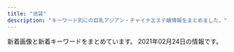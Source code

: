 ```yaml
---
title: "池袋"
description: "キーワード別にの巨乳アジアン・チャイナエステ嬢情報をまとめました。"
---
```


新着画像と新着キーワードをまとめています。
2021年02月24日の情報です。

<DmmAffiliateIns />
<KeywordTable
  shops={
    [
    {
        "url": "http://tsukinokoi.com/",
        "keywords": {
            "\u30bb\u30af\u30b7\u30fc": 1
        },
        "name": "\u6708\u306e\u604b",
        "img_links": [
            "http://tsukinokoi.com/img/staff/142919725579809100.png",
            "http://tsukinokoi.com/img/staff/155611310658540500.jpg",
            "http://tsukinokoi.com/img/staff/152008703796356600.jpg",
            "http://tsukinokoi.com/img/staff/148256052554824000.jpg",
            "http://tsukinokoi.com/img/staff/144652745411466600.jpg",
            "http://tsukinokoi.com/images/bar_gallery.png",
            "http://tsukinokoi.com/images/bar_staff.png",
            "http://tsukinokoi.com/images/news3.png",
            "http://tsukinokoi.com/img/staff/151584629124140300.jpg",
            "http://tsukinokoi.com/images/event/2020/m02.png",
            "http://tsukinokoi.com/img/staff/155818741107218300.jpg",
            "http://tsukinokoi.com/img/staff/148586605222864500.jpg",
            "http://tsukinokoi.com/img/staff/155204782386136400.jpg",
            "http://tsukinokoi.com/img/staff/153079932824200700.jpg",
            "http://tsukinokoi.com/images/pickupGirl2014.png",
            "http://tsukinokoi.com/images/bar_top.png",
            "http://tsukinokoi.com/img/staff/148586605226742500.jpg",
            "http://tsukinokoi.com/img/staff/148073918839938900.jpg",
            "http://tsukinokoi.com/img/staff/160622584020640000.jpg",
            "http://tsukinokoi.com/images/QRcode.png",
            "http://tsukinokoi.com/images/news1.png",
            "http://tsukinokoi.com/img/staff/154673852166026500.jpg"
        ],
        "station": "JR\u6c60\u888b\u99c5\u897f\u53e3"
    },
    {
        "name": "\u604b",
        "keywords": {
            "83": 18,
            "C": 12,
            "85": 6,
            "86": 6,
            "D": 18
        },
        "station": "JR\u6c60\u888b\u99c5\u897f\u53e3",
        "img_links": [
            "http://koi.este.work/top.jpg",
            "http://koi.este.work/2/uploadimg/1579481243.jpg",
            "http://koi.este.work/b_girl.png",
            "http://momipara.jp/img/link/momi88.jpg",
            "http://koi.este.work/mens-esthe.png",
            "http://koi.este.work/2/uploadimg/1565558725.jpg",
            "http://koi.este.work/t1.jpg",
            "http://koi.este.work/t3.jpg",
            "http://koi.este.work/tennai2.jpg",
            "http://koi.este.work/up_5_3_0.jpg",
            "http://koi.este.work/2/uploadimg/1577672563.jpg",
            "http://koi.este.work/b_news.png",
            "http://koi.este.work/tennai.png",
            "http://koi.este.work/tennai3.jpg",
            "http://koi.este.work/tennai4.jpg",
            "http://koi.este.work/2/uploadimg/1601879728.jpg"
        ],
        "url": "http://koi.este.work/"
    },
    {
        "img_links": [
            "http://new-paradise.net/images/up.png",
            "http://new-paradise.net/images/mobile.png",
            "http://new-paradise.net/images/down.png",
            "http://new-paradise.net/images/noa.jpg",
            "http://new-paradise.net/images/misaki02.jpg",
            "http://new-paradise.net/images/info.jpg",
            "http://new-paradise.net/images/misaki01.jpg",
            "http://new-paradise.net/images/a3.jpg",
            "http://new-paradise.net/images/kiki.jpg",
            "http://new-paradise.net/images/a1.jpg",
            "http://new-paradise.net/images/zi_staff.png",
            "http://new-paradise.net/images/a2.jpg",
            "http://new-paradise.net/images/a7.jpg",
            "http://new-paradise.net/images/a4.jpg",
            "http://new-paradise.net/images/itigo.jpg",
            "http://new-paradise.net/images/r3.jpg",
            "http://new-paradise.net/images/kanna02.jpg",
            "http://new-paradise.net/images/honoka.jpg",
            "http://new-paradise.net/images/kiki02.jpg",
            "http://new-paradise.net/images/a6.jpg",
            "http://new-paradise.net/images/flash1.jpg",
            "http://new-paradise.net/images/g0.jpg",
            "http://new-paradise.net/images/a5.jpg"
        ],
        "url": "http://new-paradise.net/",
        "station": "JR\u6c60\u888b\u99c5\u897f\u53e3",
        "name": "\u5fc3\u30d1\u30e9\u30c0\u30a4\u30b9",
        "keywords": {}
    },
    {
        "name": "New RELAX TIME",
        "url": "https://www.relax-es.net/",
        "station": "JR\u6c60\u888b\u99c5\u897f\u53e3(\u5317)",
        "img_links": [
            "https://www.relax-es.net/img/uploadfile/imgpc01601602188.jpg",
            "https://www.relax-es.net/w200-p300/img/uploadfile/imgpc01601602970.jpg",
            "https://www.relax-es.net/img/s/area01.png",
            "https://www.relax-es.net/img/bana02.jpg",
            "https://www.relax-es.net/img/num5.png",
            "https://www.relax-es.net/img/uploadfile/imgpc01601942105.jpg",
            "https://www.relax-es.net/img/uploadfile/imgpc01608535826.jpg",
            "https://www.relax-es.net/w160-p400/img/uploadfile/imgpc01601942105.jpg",
            "https://www.relax-es.net/img/s/area04.png",
            "https://www.relax-es.net/w160-p400/img/uploadfile/imgpc01601602890.jpg",
            "https://www.relax-es.net/img/uploadfile/imgpc01601602761.jpg",
            "https://www.relax-es.net/img/uploadfile/imgpc01601942092.jpg",
            "https://www.relax-es.net/img/s/area02.png",
            "https://www.relax-es.net/img/s/area03.png",
            "https://www.relax-es.net/w160-p400/img/uploadfile/imgpc01601602443.jpg",
            "https://www.relax-es.net/img/uploadfile/imgpc01608535915.jpg",
            "https://www.relax-es.net/img/uploadfile/imgpc01608535783.jpg",
            "https://www.relax-es.net/img/bana10.jpg",
            "https://www.relax-es.net/img/uploadfile/imgpc01601602326.jpg",
            "https://www.relax-es.net/w160-p400/img/uploadfile/imgpc01608535783.jpg",
            "https://www.relax-es.net/img/uploadfile/imgpc01601602443.jpg",
            "https://www.relax-es.net/img/bana04.jpg",
            "https://www.relax-es.net/img/uploadfile/img_1601600792.jpg",
            "https://www.relax-es.net/img/s/area06.png",
            "https://www.relax-es.net/w160-p400/img/uploadfile/imgpc01601602269.jpg",
            "https://www.relax-es.net/w200-p300/img/uploadfile/imgpc01601602443.jpg",
            "https://www.relax-es.net/img/uploadfile/imgpc01601602970.jpg",
            "https://www.relax-es.net/img/area.jpg",
            "https://www.relax-es.net/w160-p400/img/uploadfile/imgpc01601601975.jpg",
            "https://www.relax-es.net/img/uploadfile/imgpc01601942142.jpg",
            "https://www.relax-es.net/img/uploadfile/imgpc01601603008.jpg",
            "https://www.relax-es.net/img/s/area05.png",
            "https://www.relax-es.net/w160-p400/img/uploadfile/imgpc01601602403.jpg",
            "https://www.relax-es.net/w160-p400/img/uploadfile/imgpc01601942123.jpg",
            "https://www.relax-es.net/w200-p300/img/uploadfile/imgpc01601942123.jpg",
            "https://www.relax-es.net/w160-p400/img/uploadfile/imgpc01608535826.jpg",
            "https://www.relax-es.net/w160-p400/img/uploadfile/imgpc01601942142.jpg",
            "https://www.relax-es.net/img/uploadfile/img_1601600707.jpg",
            "https://www.relax-es.net/img/uploadfile/imgpc01601602016.jpg",
            "https://www.relax-es.net/w160-p400/img/uploadfile/imgpc01601602016.jpg",
            "https://www.relax-es.net/img/uploadfile/imgpc01601601975.jpg",
            "https://www.relax-es.net/img/kantan.jpg",
            "https://www.relax-es.net/w160-p400/img/uploadfile/imgpc01608535716.jpg",
            "https://www.relax-es.net/w160-p400/img/uploadfile/imgpc01601602970.jpg",
            "https://www.relax-es.net/w300-p200/img/uploadfile/imgpc01601601975.jpg",
            "https://www.relax-es.net/w200-p300/img/uploadfile/imgpc01601602761.jpg",
            "https://www.relax-es.net/w200-p300/img/uploadfile/imgpc01601602676.jpg",
            "https://www.relax-es.net/w200-p300/img/uploadfile/imgpc01608535716.jpg",
            "https://www.relax-es.net/img/num2.png",
            "https://www.relax-es.net/img/num3.png",
            "https://www.relax-es.net/img/companioncoment.png",
            "https://www.relax-es.net/img/bana03.jpg",
            "https://www.relax-es.net/img/num4.png",
            "https://www.relax-es.net/img/uploadfile/imgpc01601602890.jpg",
            "https://www.relax-es.net/w160-p400/img/uploadfile/imgpc01608535915.jpg",
            "https://www.relax-es.net/w160-p400/img/uploadfile/imgpc01601602326.jpg",
            "https://www.relax-es.net/img/uploadfile/imgpc01601942165.jpg",
            "https://www.relax-es.net/img/uploadfile/imgpc01601602269.jpg",
            "https://www.relax-es.net/img/icon/new.png",
            "https://www.relax-es.net/img/uploadfile/imgpc01608535716.jpg",
            "https://www.relax-es.net/w200-p300/img/uploadfile/imgpc01608535783.jpg",
            "https://www.relax-es.net/img/uploadfile/1601603998.png",
            "https://www.relax-es.net/w200-p300/img/uploadfile/imgpc01601942142.jpg",
            "https://www.relax-es.net/img/num1.png",
            "https://www.relax-es.net/w160-p400/img/uploadfile/imgpc01601602761.jpg",
            "https://www.relax-es.net/w200-p300/img/uploadfile/imgpc01601942105.jpg",
            "https://www.relax-es.net/img/bana07.jpg",
            "https://www.relax-es.net/img/bana05.jpg",
            "https://www.relax-es.net/w160-p400/img/uploadfile/imgpc01601602188.jpg",
            "https://www.relax-es.net/img/uploadfile/imgpc01601601781.jpg",
            "https://www.relax-es.net/img/uploadfile/imgpc01601942123.jpg",
            "https://www.relax-es.net/img/bana01.jpg",
            "https://www.relax-es.net/w160-p400/img/uploadfile/imgpc01601601781.jpg",
            "https://www.relax-es.net/img/syscard.png",
            "https://www.relax-es.net/img/uploadfile/imgpc01601602403.jpg",
            "https://www.relax-es.net/w160-p400/img/uploadfile/imgpc01601942165.jpg",
            "https://www.relax-es.net/w160-p400/img/uploadfile/imgpc01601942092.jpg",
            "https://www.relax-es.net/w160-p400/img/uploadfile/imgpc01601602676.jpg",
            "https://www.relax-es.net/img/uploadfile/imgpc01601602676.jpg",
            "https://www.relax-es.net/w160-p400/img/uploadfile/imgpc01601603008.jpg"
        ],
        "keywords": {
            "F": 40,
            "E": 77,
            "89": 61,
            "90": 13,
            "D": 61,
            "88": 78,
            "C": 37,
            "87": 27
        }
    },
    {
        "name": "\u6e80\u6708\u5802",
        "station": "JR\u6c60\u888b\u99c5\u897f\u53e3",
        "img_links": [],
        "keywords": {},
        "url": "http://mangetsudou.tyo.cm/"
    },
    {
        "url": "http://hanamizuki.jpn.cm/",
        "name": "\u6c34\u6728\u82b1",
        "station": "JR\u6c60\u888b\u99c5\u6771\u53e3",
        "keywords": {
            "H": 2,
            "E": 1,
            "88": 1,
            "95": 1,
            "90": 1
        },
        "img_links": [
            "http://hanamizuki.jpn.cm/images/s_staff.png",
            "http://hanamizuki.jpn.cm/images/room1.jpg",
            "http://hanamizuki.jpn.cm/images/room2.jpg",
            "http://hanamizuki.jpn.cm/images/room3.jpg",
            "http://hanamizuki.jpn.cm/images/s_news.png",
            "http://hanamizuki.jpn.cm/images/mobile.png",
            "http://hanamizuki.jpn.cm/photos/sites/43/2019/12/2019122511054178.jpg",
            "http://hanamizuki.jpn.cm/images/nbj2.jpg",
            "http://hanamizuki.jpn.cm/photos/sites/43/2019/12/2019122511054726.jpg",
            "http://hanamizuki.jpn.cm/images/room4.jpg",
            "http://hanamizuki.jpn.cm/photos/sites/43/2017/11/2017110204161468.jpg",
            "http://hanamizuki.jpn.cm/images/top.png",
            "http://hanamizuki.jpn.cm/photos/sites/43/2021/02/2021020211590282.jpg",
            "http://hanamizuki.jpn.cm/photos/sites/43/2017/11/2017110204162215.jpg",
            "http://hanamizuki.jpn.cm/images/s_link.png"
        ]
    },
    {
        "name": "\u30b7\u30e3\u30fc\u30ed\u30c3\u30c8\u59eb",
        "img_links": [
            "http://www.i-rlx.info/images/upload/thumb/19b76df66faf0b12.jpg",
            "http://www.i-rlx.info/images/upload/19b76df66faf0b12.jpg",
            "http://www.i-rlx.info/images/index_11.jpg",
            "http://www.i-rlx.info/images/upload/7b4c8b9d49e714ee.jpg",
            "http://www.i-rlx.info/images/index_01.jpg",
            "http://www.i-rlx.info/girl/08.jpg",
            "http://www.i-rlx.info/images/upload/3a57edcf235cfd8e.jpg",
            "http://www.i-rlx.info/images/upload/thumb/b0bbe23232bed8aa.jpg",
            "http://www.i-rlx.info/images/upload/thumb/ac8e7ec3ac179feb.jpg",
            "http://www.i-rlx.info/images/index_12.jpg",
            "http://www.i-rlx.info/images/index_37.jpg",
            "http://www.i-rlx.info/images/index_36.jpg",
            "http://www.i-rlx.info/images/index_27.jpg",
            "http://www.i-rlx.info/images/upload/thumb/bb2bfea87a6127cc.jpg",
            "http://www.i-rlx.info/i/room/r01.jpg",
            "http://www.i-rlx.info/images/upload/eeb5d9caa554018e.jpg",
            "http://www.i-rlx.info/i/girl/03.jpg",
            "http://www.i-rlx.info/images/index_24.jpg",
            "http://www.i-rlx.info/images/sub_21.jpg",
            "http://www.i-rlx.info/girl/06.jpg",
            "http://www.i-rlx.info/i/room/r04.jpg",
            "http://www.i-rlx.info/images/index_15.jpg",
            "http://www.i-rlx.info/images/index_23.jpg",
            "http://www.i-rlx.info/images/upload/thumb/3a57edcf235cfd8e.jpg",
            "http://www.i-rlx.info/images/index_08.jpg",
            "http://www.i-rlx.info/images/index_02.jpg",
            "http://www.i-rlx.info/images/upload/thumb/7b4c8b9d49e714ee.jpg",
            "http://www.i-rlx.info/images/upload/thumb/9e42414005a99f48.jpg",
            "http://www.i-rlx.info/images/upload/bb2bfea87a6127cc.jpg",
            "http://www.i-rlx.info/images/index_07.jpg",
            "http://www.i-rlx.info/images/index_21.jpg",
            "http://www.i-rlx.info/images/index_33.jpg",
            "http://www.i-rlx.info/images/sub_18.jpg",
            "http://www.i-rlx.info/images/index_20.jpg",
            "http://www.i-rlx.info/images/upload/22c78aefa047b678.jpg",
            "http://www.i-rlx.info/images/upload/thumb/bc0752fe4e53b8c6.jpg",
            "http://www.i-rlx.info/images/upload/ac8e7ec3ac179feb.jpg",
            "http://www.i-rlx.info/images/upload/bc0752fe4e53b8c6.jpg",
            "http://www.i-rlx.info/images/index_03.jpg",
            "http://www.i-rlx.info/images/upload/b0bbe23232bed8aa.jpg",
            "http://www.i-rlx.info/images/index_22.jpg",
            "http://www.i-rlx.info/images/index_26.jpg",
            "http://www.i-rlx.info/images/index_17.jpg",
            "http://www.i-rlx.info/i/girl/01.jpg",
            "http://www.i-rlx.info/girl/04.jpg",
            "http://www.i-rlx.info/images/upload/4d0e657eefdddf42.jpg",
            "http://www.i-rlx.info/images/index_35_01.jpg",
            "http://www.i-rlx.info/images/info.jpg",
            "http://www.i-rlx.info/images/upload/thumb/d9467bde93e01a59.jpg",
            "http://www.i-rlx.info/images/upload/thumb/549fe7e03db1e8fc.jpg",
            "http://www.i-rlx.info/images/rec_16.jpg",
            "http://www.i-rlx.info/images/upload/bb8a47bc98c64e87.jpg",
            "http://www.i-rlx.info/images/index_14.jpg",
            "http://www.i-rlx.info/images/index_13.jpg",
            "http://www.i-rlx.info/images/index_29.jpg",
            "http://www.i-rlx.info/images/rec.jpg",
            "http://www.i-rlx.info/images/index_28.jpg",
            "http://www.i-rlx.info/girl/01.jpg",
            "http://www.i-rlx.info/images/upload/thumb/5f15caf7f272770f.jpg",
            "http://www.i-rlx.info/images/index_09.jpg",
            "http://www.i-rlx.info/images/index_39.jpg",
            "http://www.i-rlx.info/images/upload/9e42414005a99f48.jpg",
            "http://www.i-rlx.info/i/girl/05.jpg",
            "http://www.i-rlx.info/images/upload/thumb/dc8f1b616e622b2a.jpg",
            "http://www.i-rlx.info/images/upload/thumb/4d0e657eefdddf42.jpg",
            "http://www.i-rlx.info/images/upload/thumb/22c78aefa047b678.jpg",
            "http://www.i-rlx.info/images/upload/d9467bde93e01a59.jpg",
            "http://www.i-rlx.info/images/upload/95e8548329763630.jpg",
            "http://www.i-rlx.info/images/upload/thumb/eeb5d9caa554018e.jpg",
            "http://www.i-rlx.info/images/index_18.jpg",
            "http://www.i-rlx.info/images/upload/thumb/bb8a47bc98c64e87.jpg",
            "http://www.i-rlx.info/images/info_16.jpg",
            "http://www.i-rlx.info/images/upload/thumb/0192d005c5f424ba.jpg",
            "http://www.i-rlx.info/images/index_04.jpg",
            "http://www.i-rlx.info/images/upload/549fe7e03db1e8fc.jpg",
            "http://www.i-rlx.info/i/room/r02.jpg",
            "http://www.i-rlx.info/images/upload/5f15caf7f272770f.jpg",
            "http://www.i-rlx.info/images/upload/thumb/95e8548329763630.jpg",
            "http://www.i-rlx.info/i/girl/04.jpg",
            "http://www.i-rlx.info/images/staff_16.jpg",
            "http://www.i-rlx.info/i/room/r03.jpg",
            "http://www.i-rlx.info/girl/018.jpg",
            "http://www.i-rlx.info/girl/05.jpg",
            "http://www.i-rlx.info/images/index_10.jpg",
            "http://www.i-rlx.info/girl/02.jpg",
            "http://www.i-rlx.info/images/03.jpg",
            "http://www.i-rlx.info/girl/07.jpg",
            "http://www.i-rlx.info/images/upload/0192d005c5f424ba.jpg",
            "http://www.i-rlx.info/images/index_19.jpg",
            "http://www.i-rlx.info/images/upload/thumb/7d800b2f3fde617b.jpg",
            "http://www.i-rlx.info/i/girl/02.jpg",
            "http://www.i-rlx.info/images/index_30.jpg",
            "http://www.i-rlx.info/images/index_31.jpg",
            "http://www.i-rlx.info/girl/017.jpg",
            "http://www.i-rlx.info/images/index_06.jpg",
            "http://www.i-rlx.info/images/index_34.jpg",
            "http://www.i-rlx.info/images/upload/7d800b2f3fde617b.jpg",
            "http://www.i-rlx.info/images/upload/dc8f1b616e622b2a.jpg"
        ],
        "url": "http://www.i-rlx.info/",
        "station": "JR\u6c60\u888b\u99c5\u897f\u53e3(\u5317)",
        "keywords": {
            "89": 3,
            "C": 20,
            "86": 2,
            "82": 2,
            "87": 1,
            "85": 10,
            "E": 1,
            "88": 1,
            "D": 4
        }
    },
    {
        "keywords": {
            "86": 7,
            "87": 8,
            "C": 10,
            "88": 2,
            "84": 1,
            "D": 7
        },
        "img_links": [
            "http://es-manzokudou.com/images/info_01.png",
            "http://es-manzokudou.com/images/index_23.jpg",
            "http://es-manzokudou.com/uploads/36735dc9d436a790f344c57635a3a44f.jpg",
            "http://es-manzokudou.com/images/index_13.jpg",
            "http://es-manzokudou.com/images/info_07.png",
            "http://es-manzokudou.com/uploads/de54f16df04e0df8ae07ab990b8c9fd2.jpg",
            "http://es-manzokudou.com/uploads/7b043aa15c9a9920550a2b92ec6be546.jpg",
            "http://es-manzokudou.com/images/index_05.jpg",
            "http://es-manzokudou.com/uploads/d89fe15ae91cbe6757df76651ba2bafb.jpg",
            "http://es-manzokudou.com/uploads/b7f36d45469210b381ecb79a0e05a347.jpg",
            "http://es-manzokudou.com/images/index_01.jpg",
            "http://es-manzokudou.com/uploads/ce9c20b274548d8d7fc88ffba3feb6b8.jpg",
            "http://es-manzokudou.com/uploads/e29aa67ee54566513e4e34114bfdc7b9.jpg",
            "http://es-manzokudou.com/images/index_06.jpg",
            "http://es-manzokudou.com/uploads/6d01aeb80d9d599f91829439c8d1cce9.jpg",
            "http://es-manzokudou.com/uploads/275d5f397baa63db8424c86d5d6237cf.jpg",
            "http://es-manzokudou.com/uploads/801bf12e5eb5d7775a0d06c4314059a8.jpg",
            "http://es-manzokudou.com/uploads/d0fdd8f6b16eaf7d5013c7d285fed2e3.jpg",
            "http://es-manzokudou.com/uploads/efbc511fca65f9baeae51ee52426cc0e.jpg",
            "http://es-manzokudou.com/images/link_09.jpg",
            "http://es-manzokudou.com/images/index_07.jpg",
            "http://es-manzokudou.com/images/index_19.jpg",
            "http://es-manzokudou.com/uploads/40fc21d31595f51aaf89793b1f68617b.jpg",
            "http://es-manzokudou.com/images/interior_10.jpg",
            "http://es-manzokudou.com/uploads/c92c85411d427aeda4e82379f413bfc5.jpg",
            "http://es-manzokudou.com/uploads/c7f77c3ead6ef13dab668a39ed78609c.jpg",
            "http://es-manzokudou.com/images/info_02.png",
            "http://es-manzokudou.com/uploads/0d826c16062de1388c242e2f77eb7cd6.jpg",
            "http://es-manzokudou.com/images/index_29.jpg",
            "http://es-manzokudou.com/uploads/8a1fb58d0b110680c2356994ca8efb25.jpg",
            "http://es-manzokudou.com/images/index_21.jpg",
            "http://es-manzokudou.com/images/service_09.jpg",
            "http://es-manzokudou.com/uploads/88aa8f906b0332cb40ad4429c8e7b758.jpg",
            "http://es-manzokudou.com/uploads/33e3f16ac4ad0cce4991bcbf73f4ed57.jpg",
            "http://es-manzokudou.com/uploads/da9811a4171f2ec42d7c9a8567e79d8c.jpg",
            "http://es-manzokudou.com/uploads/8ec0af3b4889c07ab76ccbed51b2b813.jpg",
            "http://es-manzokudou.com/uploads/0796672f7c59948334658998a3c55cdb.jpg",
            "http://es-manzokudou.com/images/info_05.png",
            "http://es-manzokudou.com/uploads/7284e4ffc051cbb8c074a8c30390ce68.jpg",
            "http://es-manzokudou.com/uploads/e0558d7d118d3983ed620237423a6a17.jpg",
            "http://es-manzokudou.com/images/index_04.jpg",
            "http://es-manzokudou.com/images/service_10.jpg",
            "http://es-manzokudou.com/uploads/9f77b9b12f9cf11fcb013974ba368064.jpg",
            "http://es-manzokudou.com/images/index_31.jpg",
            "http://es-manzokudou.com/images/index_30.jpg",
            "http://es-manzokudou.com/images/index_24.jpg",
            "http://es-manzokudou.com/images/index_27.jpg",
            "http://es-manzokudou.com/uploads/209ba11412c2c128b5dfbdb8cfef6faa.jpg",
            "http://es-manzokudou.com/images/index_14.jpg",
            "http://es-manzokudou.com/images/index_17.jpg",
            "http://es-manzokudou.com/uploads/848e0db3804d1d3c823537204d67f5aa.jpg",
            "http://es-manzokudou.com/images/info_09.png",
            "http://es-manzokudou.com/uploads/62c2e989f1be95fc8e01be85b464d514.jpg",
            "http://es-manzokudou.com/images/index_03.jpg",
            "http://es-manzokudou.com/images/girls_11.jpg",
            "http://es-manzokudou.com/uploads/6eeb47bf176bb33d310cc4b85e6877cd.jpg",
            "http://es-manzokudou.com/uploads/13ab049cc45dea80b43d33b6b7108f00.jpg",
            "http://es-manzokudou.com/images/index_08.jpg",
            "http://es-manzokudou.com/images/index_15.jpg",
            "http://es-manzokudou.com/uploads/d71f74498ca17396d022ba9a4df966f3.jpg",
            "http://es-manzokudou.com/uploads/0b1795e88117182a477ab05f88143541.jpg",
            "http://es-manzokudou.com/images/interior_09.jpg",
            "http://es-manzokudou.com/images/index_11.jpg",
            "http://es-manzokudou.com/uploads/4a9bc6863322924a09070162269c7415.jpg",
            "http://es-manzokudou.com/images/index_16.jpg",
            "http://es-manzokudou.com/uploads/b3126b220ec550d17cf3d4ceaa0d5f91.jpg",
            "http://es-manzokudou.com/images/girls_09.jpg",
            "http://es-manzokudou.com/uploads/1e5aff376576a255098bc7597386a028.jpg",
            "http://es-manzokudou.com/uploads/4638ddb6f986a671b148647ba616100a.jpg",
            "http://es-manzokudou.com/images/index_09.jpg",
            "http://es-manzokudou.com/images/index_02.jpg",
            "http://es-manzokudou.com/images/info_04.png",
            "http://es-manzokudou.com/uploads/356177edff3d3b7efc4a77022debc8aa.jpg",
            "http://es-manzokudou.com/uploads/200f500725d3f15233d981ad9b5e6b9a.jpg",
            "http://es-manzokudou.com/uploads/f66d763bd48ac5f51969e4311ac7af5c.jpg",
            "http://es-manzokudou.com/images/index_28.jpg",
            "http://www.cmfm2.jp/images/over_thumb_l.png",
            "http://es-manzokudou.com/images/index_22.jpg",
            "http://es-manzokudou.com/uploads/59a8a61377564fb64b48427e84e4243f.jpg",
            "http://es-manzokudou.com/uploads/dedff2c11ab7aaa841a9cf2747a8406c.jpg"
        ],
        "name": "\u6e80\u8db3\u5802",
        "station": "JR\u6c60\u888b\u99c5\u6771\u53e3",
        "url": "http://es-manzokudou.com/"
    },
    {
        "img_links": [],
        "url": "http://iris.iest.info/",
        "keywords": {},
        "name": "\u30b9\u30de\u30a4\u30eb",
        "station": "JR\u6c60\u888b\u99c5\u6771\u53e3"
    },
    {
        "keywords": {
            "D": 11,
            "E": 3,
            "86": 17,
            "87": 8,
            "C": 29
        },
        "name": "\u3086\u3089\u308a",
        "url": "http://www.yurari-massage.work/",
        "img_links": [
            "http://www.yurari-massage.work/img/sta26.jpg",
            "http://www.yurari-massage.work/img/m1.jpg",
            "http://www.yurari-massage.work/img/st26.jpg",
            "http://www.yurari-massage.work/img/sta7.jpg",
            "http://www.yurari-massage.work/img/m40.jpg",
            "http://www.yurari-massage.work/img/m10.jpg",
            "http://www.yurari-massage.work/img/st11.jpg",
            "http://www.yurari-massage.work/img/sta4.jpg",
            "http://www.yurari-massage.work/img/sta28.jpg",
            "http://www.yurari-massage.work/img/st27.jpg",
            "http://www.yurari-massage.work/img/st28.jpg",
            "http://www.yurari-massage.work/img/m20.jpg",
            "http://www.yurari-massage.work/img/m5.jpg",
            "http://www.yurari-massage.work/img/m3.jpg",
            "http://www.yurari-massage.work/img/m6.jpg",
            "http://www.yurari-massage.work/img/m4.jpg",
            "http://www.yurari-massage.work/img/st4.jpg",
            "http://www.yurari-massage.work/img/st027.jpg",
            "http://www.yurari-massage.work/img/st19.jpg",
            "http://www.yurari-massage.work/img/st17.jpg",
            "http://www.yurari-massage.work/img/sta21.jpg",
            "http://www.yurari-massage.work/img/st026.jpg",
            "http://www.yurari-massage.work/img/st07.jpg",
            "http://www.yurari-massage.work/img/st021.jpg",
            "http://www.yurari-massage.work/img/m60.jpg",
            "http://www.yurari-massage.work/img/sta25.jpg",
            "http://www.yurari-massage.work/img/st25.jpg",
            "http://www.yurari-massage.work/img/r9.jpg",
            "http://www.yurari-massage.work/img/sta22.jpg",
            "http://www.yurari-massage.work/img/mobile.png",
            "http://www.yurari-massage.work/img/head.jpg",
            "http://www.yurari-massage.work/img/st7.jpg",
            "http://www.yurari-massage.work/img/sta27.jpg",
            "http://www.yurari-massage.work/img/m30.jpg",
            "http://www.yurari-massage.work/img/st22.jpg",
            "http://www.yurari-massage.work/img/m2.jpg",
            "http://www.yurari-massage.work/img/campian.jpg",
            "http://www.yurari-massage.work/img/nos.jpg",
            "http://www.yurari-massage.work/img/m50.jpg",
            "http://www.yurari-massage.work/img/st022.jpg",
            "http://www.yurari-massage.work/img/st21.jpg",
            "http://www.yurari-massage.work/img/st017.jpg"
        ],
        "station": "JR\u6c60\u888b\u99c5\u897f\u53e3(\u5317)"
    },
    {
        "name": "\u767d\u3044\u604b\u4eba",
        "station": "JR\u6c60\u888b\u99c5\u897f\u53e3",
        "img_links": [
            "http://whitelover.jpest.net/uploads//sites/32/2021/02/g3.jpg",
            "http://whitelover.jpest.net/uploads//sites/32/2020/11/g1.jpg",
            "http://whitelover.jpest.net/uploads//sites/32/2021/01/02-1.jpg",
            "http://whitelover.jpest.net/uploads//sites/32/2021/01/01-1.jpg",
            "http://whitelover.jpest.net/uploads//sites/32/2020/12/g3.jpg",
            "http://whitelover.jpest.net/uploads//sites/32/2021/02/g3-1.jpg",
            "http://whitelover.jpest.net/uploads//sites/32/2021/02/g31.jpg",
            "http://whitelover.jpest.net/uploads//sites/32/2020/11/01-1.png",
            "http://whitelover.jpest.net/uploads//sites/32/2020/11/g12.jpg",
            "http://whitelover.jpest.net/uploads//sites/32/2020/12/g2.jpg",
            "http://whitelover.jpest.net/uploads//sites/32/2020/12/g3-1.jpg",
            "http://whitelover.jpest.net/uploads//sites/32/2020/11/02-1.png",
            "http://whitelover.jpest.net/uploads//sites/32/elementor/thumbs/g3-1-p2n77xvnrngcubrvbz5lcdx939b43zx45417b9n100.jpg"
        ],
        "keywords": {},
        "url": "http://whitelover.jpest.net/"
    },
    {
        "img_links": [
            "https://www.pinktouch.tokyo/img/uploadfile/imgpc21611533111.jpg",
            "https://www.pinktouch.tokyo/img/uploadfile/img_1611214419.jpg",
            "https://www.pinktouch.tokyo/img/uploadfile/imgpc01611533111.jpg",
            "https://www.pinktouch.tokyo/img/bana01.png",
            "https://www.pinktouch.tokyo/img/uploadfile/img_1611214733.jpg",
            "https://www.pinktouch.tokyo/img/recriut.jpg",
            "https://www.pinktouch.tokyo/img/icon/new.png",
            "https://www.pinktouch.tokyo/img/uploadfile/img_1611212471.jpg",
            "https://www.pinktouch.tokyo/img/uploadfile/img_1611210940.jpg",
            "https://www.pinktouch.tokyo/img/bana03.jpg",
            "https://www.pinktouch.tokyo/img/uploadfile/imgpc11611533111.jpg",
            "https://www.pinktouch.tokyo//img/uploadfile/img_1611214733.jpg",
            "https://www.pinktouch.tokyo/img/s/s_tel.jpg",
            "https://www.pinktouch.tokyo/img/bana02.jpg"
        ],
        "keywords": {
            "82": 25,
            "C": 27
        },
        "url": "https://www.pinktouch.tokyo/",
        "station": "JR\u6c60\u888b\u99c5\u897f\u53e3(\u5317)",
        "name": "\u3074\u3093\u304f\u305f\u3063\u3061"
    },
    {
        "img_links": [
            "http://c-sun2.com/image/cast/cast_485_2_l.jpg",
            "http://c-sun2.com/image/cast/cast_580_1_l.jpg",
            "http://c-sun2.com/img/bar_grallery.png",
            "http://c-sun2.com/image/cast/cast_533_1_l.jpg",
            "http://c-sun2.com/image/cast/cast_357_1_l.jpg",
            "http://c-sun2.com/image/cast/cast_534_2_l.jpg",
            "http://c-sun2.com/img/event/camp3.jpg",
            "http://c-sun2.com/image/cast/cast_484_1_l.jpg",
            "http://c-sun2.com/image/cast/cast_360_2_l.jpg",
            "http://c-sun2.com/img/topbar_osusume.png",
            "http://c-sun2.com/image/cast/cast_496_2_l.jpg",
            "http://c-sun2.com/image/cast/cast_484_2_l.jpg",
            "http://c-sun2.com/image/cast/cast_453_2_l.jpg",
            "http://c-sun2.com/image/cast/cast_492_2_l.jpg",
            "http://c-sun2.com/img/topbar_camp.png",
            "http://c-sun2.com/image/cast/cast_524_1_l.jpg",
            "http://c-sun2.com/image/cast/cast_393_1_l.jpg",
            "http://c-sun2.com/image/cast/cast_485_1_l.jpg",
            "http://c-sun2.com/img/bar_profile.png",
            "http://c-sun2.com/image/cast/cast_492_1_l.jpg",
            "http://c-sun2.com/image/cast/cast_473_1_l.jpg",
            "http://c-sun2.com/image/cast/cast_473_2_l.jpg",
            "http://c-sun2.com/image/shame/192_1_l.jpg",
            "http://c-sun2.com/img/topbar_news.png",
            "http://c-sun2.com/image/cast/cast_362_2_l.jpg",
            "http://c-sun2.com/img/icon/new.png",
            "http://c-sun2.com/image/cast/cast_390_2_l.jpg",
            "http://c-sun2.com/image/cast/cast_362_1_l.jpg",
            "http://c-sun2.com/img/bar_therapist.png",
            "http://c-sun2.com/image/cast/cast_524_2_l.jpg",
            "http://c-sun2.com/image/cast/cast_326_1_l.jpg",
            "http://c-sun2.com/image/cast/cast_357_2_l.jpg",
            "http://c-sun2.com/image/cast/cast_471_1_l.jpg",
            "http://c-sun2.com/image/cast/cast_533_2_l.jpg",
            "http://c-sun2.com/image/cast/cast_393_2_l.jpg",
            "http://c-sun2.com/image/cast/cast_534_1_l.jpg",
            "http://c-sun2.com/image/cast/cast_496_1_l.jpg",
            "http://c-sun2.com/image/cast/cast_360_1_l.jpg",
            "http://c-sun2.com/image/cast/cast_390_1_l.jpg",
            "http://c-sun2.com/image/cast/cast_466_2_l.jpg",
            "http://c-sun2.com/img/header.jpg",
            "http://c-sun2.com/image/cast/cast_326_2_l.jpg",
            "http://c-sun2.com/image/cast/cast_471_2_l.jpg",
            "http://c-sun2.com/image/cast/cast_453_1_l.jpg",
            "http://c-sun2.com/image/cast/cast_466_1_l.jpg"
        ],
        "url": "http://c-sun2.com/",
        "station": "JR\u6c60\u888b\u99c5\u897f\u53e3",
        "keywords": {
            "84": 8,
            "82": 10,
            "81": 4,
            "83": 10,
            "85": 4
        },
        "name": "\u30b9\u30a4\u30fc\u30c8\u30de\u30c3\u30c8"
    },
    {
        "keywords": {},
        "img_links": [
            "http://manian-ikebukuro.com/image/cast/cast_63_1_s.jpg",
            "http://manian-ikebukuro.com/image/cast/cast_2_1_l.jpg",
            "http://manian-ikebukuro.com/image/cast/cast_6_2_l.jpg",
            "http://manian-ikebukuro.com/img/news3.png",
            "http://manian-ikebukuro.com/sp/img/tel.png",
            "http://manian-ikebukuro.com/image/cast/cast_6_1_l.jpg",
            "http://manian-ikebukuro.com/image/cast/cast_73_1_s.jpg",
            "http://manian-ikebukuro.com/image/cast/cast_63_1_l.jpg",
            "http://manian-ikebukuro.com/image/cast/cast_75_2_l.jpg",
            "http://manian-ikebukuro.com/image/cast/cast_69_1_l.jpg",
            "http://manian-ikebukuro.com/image/cast/cast_73_1_l.jpg",
            "http://manian-ikebukuro.com/image/cast/cast_71_2_l.jpg",
            "http://manian-ikebukuro.com/image/cast/cast_74_2_l.jpg",
            "http://manian-ikebukuro.com/image/cast/cast_64_1_l.jpg",
            "http://manian-ikebukuro.com/image/cast/cast_75_1_s.jpg",
            "http://manian-ikebukuro.com/image/cast/cast_70_1_s.jpg",
            "http://manian-ikebukuro.com/img/spSite.jpg",
            "http://manian-ikebukuro.com/image/cast/cast_2_2_l.jpg",
            "http://manian-ikebukuro.com/image/cast/cast_67_2_l.jpg",
            "http://manian-ikebukuro.com/image/cast/cast_75_1_l.jpg",
            "http://manian-ikebukuro.com/image/cast/cast_67_1_s.jpg",
            "http://manian-ikebukuro.com/image/cast/cast_64_1_s.jpg",
            "http://manian-ikebukuro.com/img/bar_staff.png",
            "http://manian-ikebukuro.com/image/cast/cast_73_2_l.jpg",
            "http://manian-ikebukuro.com/image/cast/cast_71_1_l.jpg",
            "http://manian-ikebukuro.com/image/cast/cast_70_1_l.jpg",
            "http://manian-ikebukuro.com/img/QRcode.png",
            "http://manian-ikebukuro.com/image/cast/cast_69_2_l.jpg",
            "http://manian-ikebukuro.com/image/cast/cast_77_1_s.jpg",
            "http://manian-ikebukuro.com/image/cast/cast_71_1_s.jpg",
            "http://manian-ikebukuro.com/image/cast/cast_64_2_l.jpg",
            "http://manian-ikebukuro.com/img/bar_profile.png",
            "http://manian-ikebukuro.com/image/cast/cast_67_1_l.jpg",
            "http://manian-ikebukuro.com/img/tel.png",
            "http://manian-ikebukuro.com/image/cast/cast_47_1_s.jpg",
            "http://manian-ikebukuro.com/image/cast/cast_70_2_l.jpg",
            "http://manian-ikebukuro.com/image/cast/cast_80_1_s.jpg",
            "http://manian-ikebukuro.com/img/line1.jpg",
            "http://manian-ikebukuro.com/img/news1.png",
            "http://manian-ikebukuro.com/image/cast/cast_6_1_s.jpg",
            "http://manian-ikebukuro.com/image/cast/cast_2_1_s.jpg",
            "http://manian-ikebukuro.com/image/cast/10x10.jpg",
            "http://manian-ikebukuro.com/img/pickupGirl.png",
            "http://manian-ikebukuro.com/image/cast/cast_68_1_s.jpg",
            "http://manian-ikebukuro.com/image/cast/cast_74_1_l.jpg",
            "http://manian-ikebukuro.com/img/header0.jpg",
            "http://manian-ikebukuro.com/image/cast/cast_74_1_s.jpg",
            "http://manian-ikebukuro.com/image/cast/cast_69_1_s.jpg"
        ],
        "url": "http://manian-ikebukuro.com/",
        "station": "JR\u6c60\u888b\u99c5\u6771\u53e3",
        "name": "\u6d17\u4f53\u30de\u30cb\u30a2"
    },
    {
        "station": "JR\u6c60\u888b\u99c5\u897f\u53e3",
        "keywords": {},
        "name": "For You",
        "url": "http://suiteroom.este88.com/",
        "img_links": [
            "http://suiteroom.este88.com/images/topbar.png",
            "http://suiteroom.este88.com/images/koko1.jpg",
            "http://suiteroom.este88.com/images/mika1.jpg",
            "http://suiteroom.este88.com/images/kina1.jpg",
            "http://suiteroom.este88.com/images/riri1.jpg",
            "http://suiteroom.este88.com/images/topnews.png",
            "http://suiteroom.este88.com/images/yumi1.jpg",
            "http://suiteroom.este88.com/images/mai1.jpg",
            "http://suiteroom.este88.com/images/sp03.jpg",
            "http://suiteroom.este88.com/images/topinfo.png",
            "http://suiteroom.este88.com/images/top-kpbar.png",
            "http://suiteroom.este88.com/images/sp01.jpg",
            "http://suiteroom.este88.com/images/nana1.jpg",
            "http://suiteroom.este88.com/images/yuri1.jpg",
            "http://suiteroom.este88.com/images/yuki1.jpg",
            "http://suiteroom.este88.com/images/ai1.jpg",
            "http://suiteroom.este88.com/images/therapist-bar.png",
            "http://suiteroom.este88.com/images/sp02.jpg"
        ]
    },
    {
        "img_links": [
            "https://honeybee2.com/images/vis_castframe_01.png",
            "https://honeybee2.com/images_staff/99/011420365888.jpg",
            "https://honeybee2.com/images_staff/117/082320544428.jpg",
            "https://honeybee2.com/images_staff/150/091115052227.jpg",
            "https://honeybee2.com/images/img_gallery_02.png",
            "https://honeybee2.com/images_staff/60/032207120681.jpg",
            "https://honeybee2.com/images/img_info.png",
            "https://honeybee2.com/images_staff/133/032511552539.jpg",
            "https://honeybee2.com/images/icon_class_00.png",
            "https://honeybee2.com/images_staff/133/041312285087.jpg",
            "https://honeybee2.com/images/bnr_88_31.jpg",
            "https://honeybee2.com/images_staff/108/040923420669.jpg",
            "https://honeybee2.com/images_staff/111/070714174922.jpg",
            "https://honeybee2.com/images_staff/99/110211050217.jpg",
            "https://honeybee2.com/images/bnr_side_concept.png",
            "https://honeybee2.com/images/img_gallery_04.png",
            "https://honeybee2.com/images/bnr_200_40.jpg",
            "https://honeybee2.com/images_staff/137/041723120323.jpg",
            "https://honeybee2.com/images/icon_ranking_03.png",
            "https://honeybee2.com/images/img_info_03.png",
            "https://honeybee2.com/images_staff/142/060611173967.jpg",
            "https://honeybee2.com/images_staff/117/082321050834.jpg",
            "https://honeybee2.com/images/bnr_160_45.jpg",
            "https://honeybee2.com/images_staff/134/041314054720.jpg",
            "https://honeybee2.com/images_staff/142/060611265633.jpg",
            "https://honeybee2.com/images/bnr_468_60.jpg",
            "https://honeybee2.com/images/bnr_side_card.png",
            "https://honeybee2.com/images/img_gallery_03.png",
            "https://honeybee2.com/images/img_info_01.png",
            "https://honeybee2.com/images_staff/168/111319171076.jpg",
            "https://honeybee2.com/images/img_gallery_01.png",
            "https://honeybee2.com/images/icon_ranking_02.png",
            "https://honeybee2.com/images_staff/111/070714141435.jpg",
            "https://honeybee2.com/images/pagetop_off.png",
            "https://honeybee2.com/images_staff/134/041314164177.jpg",
            "https://honeybee2.com/images/no_image.jpg",
            "https://honeybee2.com/images/icon_ranking_01.png",
            "https://honeybee2.com/images_staff/60/032207115986.jpg",
            "https://honeybee2.com/images/img_info_02.png",
            "https://honeybee2.com/images_staff/150/091116274617.jpg",
            "https://honeybee2.com/images/img_gallery_05.png",
            "https://honeybee2.com/images/img_gallery_06.png",
            "https://honeybee2.com/images_staff/136/041523165620.jpg",
            "https://honeybee2.com/images_staff/137/041722380748.jpg",
            "https://honeybee2.com/images_staff/59/111000015721.jpg",
            "https://honeybee2.com/images_staff/168/111318504622.jpg",
            "https://honeybee2.com/images_staff/59/111000133157.jpg",
            "https://honeybee2.com/images/vis_profileframe.png",
            "https://honeybee2.com/images/btn_next.png",
            "https://honeybee2.com/images/icon_ranking_04.png",
            "https://honeybee2.com/images_staff/136/041522461779.jpg",
            "https://honeybee2.com/images/btn_back.png",
            "https://honeybee2.com/images/icon_ranking_05.png"
        ],
        "keywords": {
            "82": 64,
            "88": 51,
            "85": 95,
            "C": 256,
            "84": 244,
            "D": 250,
            "83": 96
        },
        "url": "https://honeybee2.com/",
        "name": "\u30cf\u30cb\u30fc\u30d3\u30fc",
        "station": "JR\u6c60\u888b\u99c5\u897f\u53e3(\u5317)"
    },
    {
        "station": "JR\u6c60\u888b\u99c5\u897f\u53e3",
        "keywords": {
            "C": 8
        },
        "img_links": [
            "http://monaliza.xyz/images/index_c2.jpg",
            "http://monaliza.xyz/images/top.jpg",
            "http://monaliza.xyz/images/r03.jpg",
            "http://monaliza.xyz/images/g6.jpg",
            "http://monaliza.xyz/images/gallery_image01b.jpg",
            "http://monaliza.xyz/images/yuki.jpg",
            "http://monaliza.xyz/images/g7.jpg",
            "http://monaliza.xyz/images/r01.jpg",
            "http://monaliza.xyz/images/aoyi.jpg",
            "http://monaliza.xyz/images/g4.jpg",
            "http://monaliza.xyz/images/r02.jpg",
            "http://monaliza.xyz/images/index_c1.jpg",
            "http://monaliza.xyz/images/index_c3.jpg",
            "http://monaliza.xyz/images/r04.jpg",
            "http://monaliza.xyz/images/mobile.jpg"
        ],
        "name": "MONA\u30fbLIZA \u30e2\u30ca\u30fb\u30ea\u30b6",
        "url": "http://monaliza.xyz/"
    },
    {
        "url": "http://awakoku.net/",
        "name": "\u30a2\u30ef\u56fd\u515a",
        "station": "JR\u6c60\u888b\u99c5\u897f\u53e3",
        "img_links": [
            "http://awakoku.net/girls/nagisa2.jpg",
            "http://awakoku.net/girls/nana1.jpg",
            "http://awakoku.net/girls/hana1.jpg",
            "http://awakoku.net/girls/yuri2.jpg",
            "http://awakoku.net/girls/mina1.jpg",
            "http://awakoku.net/girls/nagisa1.jpg",
            "http://awakoku.net/girls/misaki1.jpg",
            "http://awakoku.net/girls/misaki2.jpg",
            "http://awakoku.net/girls/ami1.jpg",
            "http://awakoku.net/image/pickup.jpg",
            "http://awakoku.net/girls/nana2.jpg",
            "http://awakoku.net/girls/noimage.jpg",
            "http://awakoku.net/girls/hana2.jpg",
            "http://awakoku.net/girls/kana1.jpg",
            "http://awakoku.net/girls/yumi.jpg",
            "http://awakoku.net/girls/mina2.jpg",
            "http://manpuku-web2.sakura.ne.jp/awakoku/image/header.jpg",
            "http://awakoku.net/girls/kana2.jpg",
            "http://awakoku.net/girls/yuri1.jpg"
        ],
        "keywords": {
            "C": 19,
            "84": 2,
            "82": 1,
            "83": 3,
            "85": 2,
            "87": 1,
            "86": 1,
            "88": 1
        }
    },
    {
        "keywords": {
            "C": 21
        },
        "img_links": [
            "http://salon-arm.com/staff/rika/01.jpg",
            "http://salon-arm.com/pic/head.png",
            "http://salon-arm.com/staff/kaori/01.jpg",
            "http://salon-arm.com/staff/ichigo/01.jpg",
            "http://salon-arm.com/staff/ai/01.jpg",
            "http://salon-arm.com/staff/saya/01.jpg",
            "http://salon-arm.com/staff/ichigo/01mb.jpg",
            "http://salon-arm.com/staff/yuuka/01mb.jpg",
            "http://salon-arm.com/pic/top.png",
            "http://salon-arm.com/img/ttl_staff.png",
            "http://salon-arm.com/img/ttl_tnew.png",
            "http://salon-arm.com/staff/emi/01.jpg",
            "http://salon-arm.com/staff/mai/01.jpg",
            "http://salon-arm.com/staff/reina/01mb.jpg",
            "http://salon-arm.com/staff/saya/01mb.jpg",
            "http://salon-arm.com/img/ttl_line.png",
            "http://salon-arm.com/staff/nana/01mb.jpg",
            "http://salon-arm.com/staff/ringo/01.jpg",
            "http://salon-arm.com/staff/nana/01.jpg",
            "http://salon-arm.com/img/att.jpg",
            "http://salon-arm.com/staff/midori/01mb.jpg",
            "http://salon-arm.com/i/files/homeimg.jpg",
            "http://salon-arm.com/staff/kaori/01mb.jpg",
            "http://salon-arm.com/staff/ringo/01mb.jpg",
            "http://salon-arm.com/img/ttl_concept.png",
            "http://salon-arm.com/staff/mai/01mb.jpg",
            "http://salon-arm.com/img/ttl_mobile.png",
            "http://salon-arm.com/staff/rika/01mb.jpg",
            "http://salon-arm.com/staff/yuuka/01.jpg",
            "http://salon-arm.com/staff/ai/01mb.jpg",
            "http://salon-arm.com/staff/midori/01.jpg",
            "http://salon-arm.com/staff/emi/01mb.jpg",
            "http://salon-arm.com/staff/reina/01.jpg"
        ],
        "name": "\u30a2\u30ed\u30de\u30ed\u30de\u30f3\u30b9",
        "station": "JR\u6c60\u888b\u99c5\u897f\u53e3",
        "url": "http://salon-arm.com/"
    },
    {
        "station": "JR\u6c60\u888b\u99c5\u897f\u53e3",
        "url": "https://www.aroma-angels.net/",
        "img_links": [
            "https://www.aroma-angels.net/images/ml_11_1_425.jpg",
            "https://www.aroma-angels.net/images/up_5_10_0.jpg",
            "https://www.aroma-angels.net/images/ml_11_1_314.jpg",
            "http://www.aroma-angels.net/images/link/link_27.jpg",
            "https://www.aroma-angels.net/images/ml_11_1_1411.jpg",
            "http://www.aroma-angels.net/images/up_5_23_0.jpg",
            "https://www.aroma-angels.net/images/mc_1_2_1092.jpg",
            "https://www.aroma-angels.net/images/ml_11_1_1285.jpg",
            "https://www.aroma-angels.net/images/mt_10_1_508.jpg",
            "https://www.aroma-angels.net/images/mc_1_1_425.jpg",
            "https://www.aroma-angels.net/images/mc_1_1_105.jpg",
            "http://www.aroma-angels.net/images/up_5_8_0.jpg",
            "https://www.aroma-angels.net/images/up_5_26_0.jpg",
            "https://www.aroma-angels.net/images/ml_11_1_506.jpg",
            "https://www.aroma-angels.net/images/up_5_27_0.jpg",
            "https://www.aroma-angels.net/images/mc_1_1_1698.jpeg",
            "https://www.aroma-angels.net/images/up_5_13_0.jpg",
            "https://www.aroma-angels.net/images/mc_1_1_208.jpg",
            "https://www.aroma-angels.net/images/ml_11_1_446.jpg",
            "https://www.aroma-angels.net/images/mt_10_1_505.jpg",
            "https://www.aroma-angels.net/images/mc_1_1_1411.jpg",
            "https://www.aroma-angels.net/images/mc_1_1_505.jpg",
            "http://www.aroma-angels.net/images/up_5_26_0.jpg",
            "http://www.aroma-angels.net/images/mt_10_1_105.jpg",
            "http://www.aroma-angels.net/asset/img/top.jpg",
            "https://www.aroma-angels.net/images/up_5_6_0.jpg",
            "https://www.aroma-angels.net/images/link/link_19.jpg",
            "https://www.aroma-angels.net/images/mc_1_1_1092.jpg",
            "http://www.aroma-angels.net/images/mt_10_1_446.jpg",
            "https://www.aroma-angels.net/images/mt_10_1_446.jpg",
            "https://www.aroma-angels.net/images/ml_11_1_1092.jpg",
            "http://www.aroma-angels.net/images/up_5_25_0.jpg",
            "https://www.aroma-angels.net/images/mt_10_1_105.jpg",
            "http://www.aroma-angels.net/images/up_5_22_0.jpg",
            "https://www.aroma-angels.net/images/up_5_12_0.jpg",
            "https://www.aroma-angels.net/images/mc_1_1_241.jpg",
            "https://www.aroma-angels.net/images/ml_11_1_882.jpg",
            "https://www.aroma-angels.net/images/up_5_22_0.jpg",
            "https://www.aroma-angels.net/images/mt_10_1_144.jpg",
            "https://www.aroma-angels.net/images/ml_11_1_268.jpg",
            "http://www.aroma-angels.net/images/up_5_6_0.jpg",
            "http://www.aroma-angels.net/images/up_5_10_0.jpg",
            "https://www.aroma-angels.net/images/mc_1_2_445.jpg",
            "http://www.aroma-angels.net/images/up_5_17_0.jpg",
            "https://www.aroma-angels.net/images/link/link_31.jpg",
            "https://www.aroma-angels.net/images/ml_11_1_1272.jpg",
            "http://www.aroma-angels.net/asset/img/spacer900x360.png",
            "https://www.aroma-angels.net/images/up_5_8_0.jpg",
            "https://www.aroma-angels.net/images/ml_11_1_960.jpg",
            "https://www.aroma-angels.net/images/ml_11_1_1698.jpeg",
            "http://www.aroma-angels.net/images/mt_10_1_506.jpg",
            "https://www.aroma-angels.net/images/mt_10_1_506.jpg",
            "https://www.aroma-angels.net/images/ml_11_1_208.jpg",
            "https://www.aroma-angels.net/asset/img/top2.jpg",
            "https://www.aroma-angels.net/images/ml_11_1_144.jpg",
            "https://www.aroma-angels.net/images/up_5_11_0.jpeg",
            "https://www.aroma-angels.net/images/ml_11_1_505.jpg",
            "https://www.aroma-angels.net/asset/img/top.jpg",
            "http://www.aroma-angels.net/asset/img/top2.jpg",
            "https://www.aroma-angels.net/images/up_5_23_0.jpg",
            "http://www.aroma-angels.net/images/link/link_15.jpg",
            "https://www.aroma-angels.net/images/up_5_9_0.jpg",
            "http://www.aroma-angels.net/images/up_5_5_0.jpg",
            "https://www.aroma-angels.net/images/mc_1_1_508.jpg",
            "https://www.aroma-angels.net/images/ml_11_1_1064.jpg",
            "https://www.aroma-angels.net/images/link/link_15.jpg",
            "http://www.aroma-angels.net/images/link/link_31.jpg",
            "https://estama.jp/assets_new/default/pc/img/page/link/estama_200_40.png",
            "https://www.aroma-angels.net/images/ml_11_1_507.jpg",
            "https://www.aroma-angels.net/images/mc_1_1_882.jpg",
            "https://www.aroma-angels.net/images/mc_1_1_506.jpg",
            "https://www.aroma-angels.net/asset/img/spacer900x360.png",
            "https://www.aroma-angels.net/asset/img/spacer_gallery.png",
            "https://www.aroma-angels.net/images/ml_11_1_1338.jpg",
            "http://www.aroma-angels.net/asset/img/spacer300x450.png",
            "https://www.aroma-angels.net/images/link/link_27.jpg",
            "https://www.aroma-angels.net/images/up_5_15_0.jpg",
            "https://www.aroma-angels.net/images/up_5_14_0.jpg",
            "https://www.aroma-angels.net/images/ml_11_1_2202.jpg",
            "https://menlog.net/link/menlog20040.jpg",
            "https://www.aroma-angels.net/images/mc_1_1_1285.jpg",
            "https://www.aroma-angels.net/asset/img/spacer300x450.png",
            "https://www.aroma-angels.net/images/mc_1_2_105.jpg",
            "https://www.aroma-angels.net/images/up_5_25_0.jpg",
            "https://www.aroma-angels.net/images/ml_11_1_241.jpg",
            "https://www.aroma-angels.net/images/ml_11_1_239.jpg",
            "https://www.aroma-angels.net/images/up_5_7_0.jpg",
            "https://www.aroma-angels.net/images/ml_11_1_508.jpg",
            "https://www.aroma-angels.net/images/mc_1_2_144.jpg",
            "http://www.aroma-angels.net/images/up_5_9_0.jpg",
            "https://www.aroma-angels.net/images/mc_1_1_446.jpg",
            "http://www.aroma-angels.net/images/mt_10_1_144.jpg",
            "http://www.aroma-angels.net/images/link/link_34.jpg",
            "https://www.aroma-angels.net/images/up_5_19_0.jpg",
            "http://www.aroma-angels.net/images/mt_10_1_505.jpg",
            "https://www.aroma-angels.net/images/up_5_5_0.jpg",
            "http://www.aroma-angels.net/images/mt_10_1_508.jpg",
            "https://www.aroma-angels.net/images/mc_1_1_144.jpg",
            "https://www.aroma-angels.net/images/up_5_18_0.jpg",
            "https://www.aroma-angels.net/images/ml_11_1_1011.jpg",
            "https://www.aroma-angels.net/images/ml_11_1_240.jpg",
            "https://www.aroma-angels.net/images/link/link_34.jpg",
            "https://www.aroma-angels.net/images/up_5_17_0.jpg",
            "https://www.aroma-angels.net/images/ml_11_1_445.jpg",
            "https://www.aroma-angels.net/images/mc_1_1_1064.jpg",
            "https://www.aroma-angels.net/images/mc_1_1_445.jpg",
            "http://www.aroma-angels.net/images/up_5_7_0.jpg",
            "http://www.aroma-angels.net/images/up_5_27_0.jpg",
            "https://www.aroma-angels.net/images/ml_11_1_105.jpg"
        ],
        "keywords": {
            "E": 1,
            "85": 12,
            "88": 5,
            "D": 22,
            "C": 47,
            "86": 9,
            "83": 3,
            "87": 7
        },
        "name": "AromaAngels\uff5e\u6c60\u888b\u30a2\u30ed\u30de\u30a8\u30f3\u30b8\u30a7\u30eb\u30ba\uff5e"
    },
    {
        "url": "http://esthe-treat.com/",
        "name": "\u53f0\u6e7e\u5e78\u904b\u30ea\u30e9\u30af\u30bc\u30fc\u30b7\u30e7\u30f3",
        "img_links": [
            "http://esthe-treat.com/img/info.jpg",
            "http://esthe-treat.com/img/pic.jpg",
            "http://esthe-treat.com/img/sys2.png",
            "http://esthe-treat.com/img/sys1.png",
            "http://esthe-treat.com/img/adrs.jpg",
            "http://esthe-treat.com/staff/natumi/01.jpg",
            "http://esthe-treat.com/img/add.jpg",
            "http://esthe-treat.com/img/t-a.jpg",
            "http://esthe-treat.com/img/tit.jpg",
            "http://esthe-treat.com/staff/yuyu/01.jpg",
            "http://esthe-treat.com/staff/ami/01.jpg",
            "http://esthe-treat.com/img/t-r.jpg",
            "http://esthe-treat.com/img/botton.jpg",
            "http://esthe-treat.com/staff/mari/01.jpg",
            "http://esthe-treat.com/staff/rena/01.jpg",
            "http://esthe-treat.com/img/cam.jpg",
            "http://esthe-treat.com/img/t-s.jpg",
            "http://esthe-treat.com/img/t-t.jpg",
            "http://esthe-treat.com/img/pc.jpg",
            "http://esthe-treat.com/img/tel.jpg",
            "http://esthe-treat.com/img/t-o.jpg",
            "http://esthe-treat.com/img/sysetc.png"
        ],
        "keywords": {},
        "station": "JR\u6c60\u888b\u99c5\u897f\u53e3"
    },
    {
        "station": "JR\u6c60\u888b\u99c5\u897f\u53e3",
        "keywords": {
            "90": 1,
            "86": 2,
            "88": 1
        },
        "url": "http://www.coco-8.jp/",
        "img_links": [
            "http://www.coco-8.jp/_src/36742655/down.png",
            "http://www.coco-8.jp/_src/36741639/2.jpg",
            "http://www.coco-8.jp/_src/36746331/lineline.png",
            "http://www.coco-8.jp/_src/36746635/iwa1.jpg",
            "http://www.coco-8.jp/_src/36742640/b.png",
            "http://www.coco-8.jp/_src/36742644/sayuri.jpg",
            "http://www.coco-8.jp/_src/36820892/cam3.png",
            "http://www.coco-8.jp/_src/36813492/cam2.jpg",
            "http://www.coco-8.jp/_src/36746346/maya.jpg",
            "http://www.coco-8.jp/_src/36741670/1.jpg",
            "http://www.coco-8.jp/_src/36742461/4.jpg",
            "http://www.coco-8.jp/_src/37791773/wechatimg437_20201113100952153.jpg",
            "http://www.coco-8.jp/_src/49977785/wechatimg336_20201102105038881.jpg",
            "http://www.coco-8.jp/_src/36746642/risa.jpg",
            "http://www.coco-8.jp/_src/49977789/lineline.png",
            "http://www.coco-8.jp/_src/36745876/pic1.jpg",
            "http://www.coco-8.jp/_src/36742658/s1.jpg",
            "http://www.coco-8.jp/_src/36741671/2.jpg",
            "http://www.coco-8.jp/_src/36746397/mei1.jpg",
            "http://www.coco-8.jp/_src/36746395/lineline.png",
            "http://www.coco-8.jp/_src/49977786/wechatimg336_20201102105038881.jpg",
            "http://www.coco-8.jp/_src/36742460/3.jpg",
            "http://www.coco-8.jp/_src/36746688/g2.jpg",
            "http://www.coco-8.jp/_src/37791789/lineline.png",
            "http://www.coco-8.jp/_src/36741636/5.jpg",
            "http://www.coco-8.jp/_src/36746682/g.jpg",
            "http://www.coco-8.jp/_src/37791774/wechatimg437_20201113100952153.jpg",
            "http://www.coco-8.jp/_src/49632559/wechatimg336_20201102105038881.jpg",
            "http://www.coco-8.jp/_src/36746639/lineline.png",
            "http://www.coco-8.jp/_src/36820891/cam3.png",
            "http://www.coco-8.jp/_src/36742636/b.png",
            "http://www.coco-8.jp/_src/36742714/s2.jpg",
            "http://www.coco-8.jp/_src/36746320/sayuri.jpg",
            "http://www.coco-8.jp/_src/36745880/pic2.jpg",
            "http://www.coco-8.jp/_src/37791754/smartselect_20191212-140919_wechat.jpg",
            "http://www.coco-8.jp/_src/36813493/cam2.jpg",
            "http://www.coco-8.jp/_src/36746345/maya.jpg",
            "http://www.coco-8.jp/_src/36741640/1.jpg",
            "http://www.coco-8.jp/_src/36741673/3.jpg",
            "http://www.coco-8.jp/_src/36741672/4.jpg",
            "http://www.coco-8.jp/_src/49632727/wechatimg336_20201102105038881.jpg",
            "http://www.coco-8.jp/_src/36741674/5.jpg",
            "http://www.coco-8.jp/_src/36742780/s3.jpg",
            "http://www.coco-8.jp/_src/36742459/2.jpg",
            "http://www.coco-8.jp/_src/36815290/cam.png",
            "http://www.coco-8.jp/_src/36746633/lineline.png",
            "http://www.coco-8.jp/_src/36746644/lineline.png",
            "http://www.coco-8.jp/_src/36746351/lineline.png",
            "http://www.coco-8.jp/_src/36746692/g3.jpg",
            "http://www.coco-8.jp/_src/36712010/sayuri.jpg",
            "http://www.coco-8.jp/_src/36746380/aki.jpg",
            "http://www.coco-8.jp/_src/36746379/aki.jpg",
            "http://www.coco-8.jp/_src/36742642/b.png",
            "http://www.coco-8.jp/_src/36742630/b.png",
            "http://www.coco-8.jp/_src/36746641/risa.jpg",
            "http://www.coco-8.jp/_src/36746704/g5.png",
            "http://www.coco-8.jp/_src/36742458/1.jpg",
            "http://www.coco-8.jp/_src/36746714/b.png",
            "http://www.coco-8.jp/_src/36741637/3.jpg",
            "http://www.coco-8.jp/_src/49977773/wechatimg437_20201113100952153.jpg",
            "http://www.coco-8.jp/_src/36742462/5.jpg",
            "http://www.coco-8.jp/_src/36741678/down.png",
            "http://www.coco-8.jp/_src/36743040/s5.jpg",
            "http://www.coco-8.jp/_src/36742791/s4.jpg",
            "http://www.coco-8.jp/_src/36742638/b.png",
            "http://www.coco-8.jp/_src/36746398/mei1.jpg",
            "http://www.coco-8.jp/_src/36746636/iwa1.jpg",
            "http://www.coco-8.jp/_src/36746702/g6.jpg",
            "http://www.coco-8.jp/_src/49977665/wechatimg437_20201113100952153.jpg",
            "http://www.coco-8.jp/_src/36746732/road2.png",
            "http://www.coco-8.jp/_src/36741638/4.jpg"
        ],
        "name": "CoCo8 \u30b3\u30b3\u30a8\u30a4\u30c8"
    },
    {
        "keywords": {},
        "name": "\u82b1\u6c34\u6728",
        "station": "JR\u6c60\u888b\u99c5\u897f\u53e3(\u5317)",
        "img_links": [
            "http://es-hana.work/img/haruka1.jpg",
            "http://es-hana.work/images/sys2.jpg",
            "http://es-hana.work/images/sys1.jpg",
            "http://es-hana.work/images/line.jpg",
            "http://es-hana.work/images/ac2.jpg",
            "http://es-hana.work/staff/rina.jpg",
            "http://es-hana.work/img/ai1.jpg",
            "http://es-hana.work/staff/ai.jpg",
            "http://es-hana.work/images/8.jpg",
            "http://es-hana.work/images/7.jpg",
            "http://es-hana.work/images/news.jpg",
            "http://es-hana.work/img/rina1.jpg",
            "http://es-hana.work/img/yui1.jpg",
            "http://es-hana.work/images/1.jpg",
            "http://es-hana.work/images/6.jpg",
            "http://es-hana.work/img/aya1.jpg",
            "http://es-hana.work/images/head.jpg",
            "http://es-hana.work/img/miki1.jpg",
            "http://es-hana.work/images/ac1.jpg",
            "http://es-hana.work/staff/haruka.jpg",
            "http://es-hana.work/images/3.jpg",
            "http://es-hana.work/staff/yui.jpg",
            "http://es-hana.work/images/5.jpg",
            "http://es-hana.work/images/tg.jpg",
            "http://es-hana.work/images/int.jpg",
            "http://es-hana.work/staff/nana.jpg",
            "http://es-hana.work/staff/aya.jpg",
            "http://es-hana.work/staff/yuna.jpg",
            "http://es-hana.work/images/staff_t.jpg",
            "http://es-hana.work/images/2.jpg",
            "http://es-hana.work/images/interior_t.jpg",
            "http://es-hana.work/img/nana1.jpg",
            "http://es-hana.work/staff/miki.jpg"
        ],
        "url": "http://es-hana.work/"
    }
]
}
/>
<DmmAffiliateScript />
